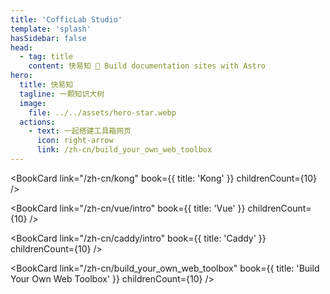 ```yaml
---
title: 'CofficLab Studio'
template: 'splash'
hasSidebar: false
head:
  - tag: title
    content: 快易知 🌟 Build documentation sites with Astro
hero:
  title: 快易知
  tagline: 一颗知识大树
  image:
    file: ../../assets/hero-star.webp
  actions:
    - text: 一起搭建工具箱网页
      icon: right-arrow
      link: /zh-cn/build_your_own_web_toolbox
---
```


<div
  class="not-content mt-12 grid grid-cols-1 sm:grid-cols-2 md:grid-cols-3 lg:grid-cols-4 xl:grid-cols-5 2xl:grid-cols-5 gap-8">
  <BookCard
    link="/zh-cn/laravel_learn"
    book={{ title: 'Laravel' }}
    childrenCount={10}
  />

  <BookCard link="/zh-cn/kong" book={{ title: 'Kong' }} childrenCount={10} />

  <BookCard
    link="/zh-cn/vue/intro"
    book={{ title: 'Vue' }}
    childrenCount={10}
  />

  <BookCard
    link="/zh-cn/caddy/intro"
    book={{ title: 'Caddy' }}
    childrenCount={10}
  />

  <BookCard
    link="/zh-cn/build_your_own_web_toolbox"
    book={{ title: 'Build Your Own Web Toolbox' }}
    childrenCount={10}
  />
</div>

